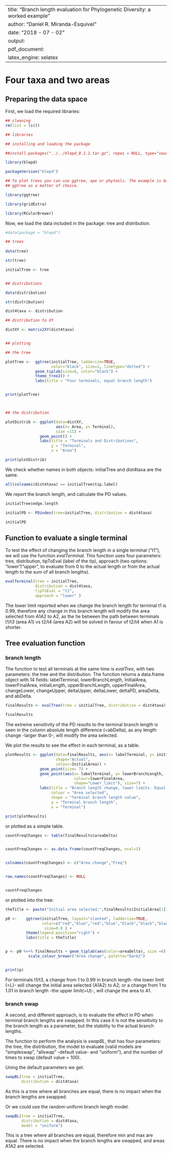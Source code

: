 ﻿---
title: "Branch length evaluation for Phylogenetic Diversity: a worked example"
author: "Daniel R. Miranda-Esquivel"
date: "2018 - 07 - 02"
output: 
  pdf_document: 
    latex_engine: xelatex
---

# Four taxa and two areas

##  Preparing the data space

First, we load the required libraries:

```r

## cleaning
rm(list = ls())

## libraries

## installing and loading the package

##install.packages("../../blepd_0.1.1.tar.gz", repos = NULL, type="source")

library(blepd)

packageVersion("blepd")

## To plot trees you can use ggtree, ape or phytools. The example is based on
## ggtree as a matter of choice.

library(ggtree)

library(gridExtra)

library(RColorBrewer)

```

Now, we load the data included in the package: tree and distribution.

```r


#data(package = "blepd")

## trees
  
data(tree)

str(tree)

initialTree <- tree


## distributions

data(distribution)

str(distribution)

dist4taxa <- distribution

## distribution to XY

distXY <- matrix2XY(dist4taxa)


## plotting

## the tree

plotTree <-  ggtree(initialTree, ladderize=TRUE,
                    color="black", size=1, linetype="dotted") +  
             geom_tiplab(size=6, color="black") +
             theme_tree2() +  
             labs(title = "Four terminals, equal branch length")


print(plotTree)



## the distribution

plotDistrib <- ggplot(data=distXY, 
                      aes(x= Area, y= Terminal), 
                      size =11) +
               geom_point() +
               labs(title = "Terminals and Distributions",
                    y = "Terminal",
                    x = "Area")

print(plotDistrib)

```

We check whether names in both objects: initialTree and dist4taxa are the same.

```r

all(colnames(dist4taxa) == initialTree$tip.label)

```

We report the branch length, and calculate the PD values. 

```r

initialTree$edge.length

initialPD <- PDindex(tree=initialTree, distribution = dist4taxa)

initialPD

```

##  Function to evaluate a single terminal

To test the effect of changing the branch length in a single terminal ("t1"), we will use the function *evalTerminal*. This function uses four parameters: tree, distribution, tipToEval (label of the tip), approach (two options: "lower"/"upper", to evaluate from 0 to the actual length or from the actual length to the sum of all branch lengths).


```r

evalTerminal(tree = initialTree, 
             distribution = dist4taxa, 
             tipToEval = "t1", 
             approach = "lower" )

```

The lower limit reported when we change the branch length for terminal t1 is 0.99, 
therefore any change in this branch length will modify the area selected from A1A2 to A2, as the tie between the path between terminals t1/t3 (area A1) vs t2/t4 (area A2) will be solved in favour of t2/t4 when A1 is shorter.


## Tree evaluation function

### branch length

The function to test all terminals at the same time is *evalTree*, with two parameters: the tree and the distribution. The function returns a data.frame object with 14 fields: labelTerminal, lowerBranchLength, InitialArea, lowerFinalArea, initialLength, upperBranchLength, upperFinalArea, changeLower, changeUpper, deltaUpper, deltaLower, deltaPD, areaDelta, and abDelta.


```r

finalResults <- evalTree(tree = initialTree, distribution = dist4taxa)

finalResults

```


The extreme sensitivity of the PD results to the terminal branch length is seen in the column absolute length difference (=abDelta), as any length change -larger than 0-, will modify the area selected.

We plot the results to see the effect in each terminal, as a table.

```r

plotResults <- ggplot(data=finalResults, aes(x= labelTerminal, y= initialLength,
                      shape="Actual",
                      colour=InitialArea)) +
               geom_point(size= 7) +
               geom_point(aes(x= labelTerminal, y= lowerBranchLength,
                              colour=lowerFinalArea,
                              shape="Lower_limit"), size=7) +
               labs(title = "Branch length change, lower limits. Equal branches.",
                    colour = "Area selected",
                    shape = "Terminal branch length value",
                    y = "Terminal branch length",
                    x = "Terminal")

print(plotResults)

```

or plotted as a simple table.

```r

countFreqChanges <- table(finalResults$areaDelta)


countFreqChanges <- as.data.frame(countFreqChanges, ncol=1)


colnames(countFreqChanges) <- c("Area change","Freq")


row.names(countFreqChanges) <- NULL


countFreqChanges


```

or plotted into the tree:

```r


theTitle <- paste("Initial area selected:",finalResults$InitialArea[1])

p0 <-    ggtree(initialTree, layout="slanted", ladderize=TRUE,
                color=c("red","blue","red","blue","black","black","black"),
                 size=0.8 ) + 
         theme(legend.position="right") + 
         labs(title = theTitle)


p <- p0 %<+% finalResults + geom_tiplab(aes(color=areaDelta), size =6) +
          scale_colour_brewer("Area change", palette="Dark2")


print(p)


```


For terminals t1/t3, a change from 1 to 0.99 in branch length -the lower limit (=L)- will change the initial area selected (A1A2) to A2; or a change from 1 to 1.01 in branch length -the upper limit(=U)-, will change the area to A1.


### branch swap

A second, and different approach, is to evaluate the effect in PD when terminal branch lengths are swapped. In this case it is not the sensitivity to the branch length as a parameter, but the stability to the actual branch lengths. 

The function to perform the analysis is *swapBL*, that has four parameters: the tree, the distribution, the model to evaluate (valid models are "simpleswap", "allswap" -default value- and "uniform"), and the number of times to swap (default value = 100).


Uning the default parameters we get.

```r

swapBL(tree = initialTree, 
       distribution = dist4taxa)

```

As this is a tree where all branches are equal, there is no impact when the branch lengths are swapped. 


Or we could use the random uniform branch length model.



```r

swapBL(tree = initialTree, 
       distribution = dist4taxa,
       model = "uniform")

```

This is a tree where all branches are equal, therefore min and max are equal. There is no impact when the branch lengths are swapped, and areas A1A2 are selected.

